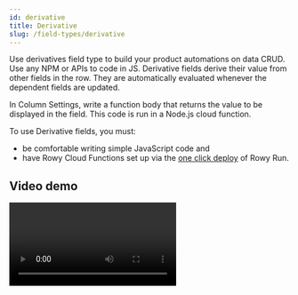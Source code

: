 ```yaml
---
id: derivative
title: Derivative
slug: /field-types/derivative
---
```



Use derivatives field type to build your product automations on data CRUD. Use
any NPM or APIs to code in JS. Derivative fields derive their value from other
fields in the row. They are automatically evaluated whenever the dependent
fields are updated.

In Column Settings, write a function body that returns the value to be displayed
in the field. This code is run in a Node.js cloud function.

To use Derivative fields, you must:

- be comfortable writing simple JavaScript code and
- have Rowy Cloud Functions set up via the
  [one click deploy](https://rowy.app/deploy) of Rowy Run.

## Video demo

<Video controls url="https://www.youtube.com/embed/-WHS2vyjq88?start=1580" />

## API

Your code has access to the following parameters and can use the
[`await` keyword](https://developer.mozilla.org/en-US/docs/Web/JavaScript/Reference/Operators/await).

You can also use npm packages using
[CommonJS `require` imports](https://nodejs.org/en/knowledge/getting-started/what-is-require/).

| Name      | Type                                                                                                        | Description                                                                       |
| --------- | ----------------------------------------------------------------------------------------------------------- | --------------------------------------------------------------------------------- |
| `row`     | [`Record<string, any>`](https://www.typescriptlang.org/docs/handbook/utility-types.html#recordkeystype)     | All data in the current row.                                                      |
| `ref`     | [`DocumentReference`](https://firebase.google.com/docs/reference/node/firebase.firestore.DocumentReference) | Reference to the corresponding Firestore document of the current row.             |
| `db`      | [`Firestore`](https://firebase.google.com/docs/reference/node/firebase.firestore.Firestore)                 | Access to the full Cloud Firestore instance to access any collection or document. |
| `auth`    | [`Auth`](https://firebase.google.com/docs/reference/admin/node/firebase-admin.auth.baseauth.md#baseauth_class)                           | Access to Firebase Auth via Admin SDK                                             |
| `storage` | [`Storage`](https://firebase.google.com/docs/reference/admin/node/admin.storage.Storage-1)                  | Access to Firebase Storage via Admin SDK                                          |

## Basic example

Add an additional field to simplify client-side queries.

Problem: On the client-side we want to see which requests are ready for
approval. We need to know which rows have the `amount` and `claim` fieldset. We
don’t want to create a
[composite index](https://firebase.google.com/docs/firestore/query-data/index-overview#composite_indexes),
which would be costly.

Solution: Create a new field that contains a boolean value based on the values
of those fields. The client-side can filter by this new field.

```ts
const derivative: Derivative = async ({ row }) => {
  // Mark document as ready for approval
  if (row.amount && row.claim) return true;
  else return false;
};
```

## Intermediate example

Use data from other parts of the database in this row.

Problem: We want to attach the user’s email to a request. We want to automate
this and not have to expose all the user’s sensitive data on the client-side.

Solution: Create a new field that gets the email. It will run on a secure
backend environment and does not expose sensitive data.

```ts
const derivative: Derivative = async ({ row, db }) => {
  // Get user doc
  const userDoc = db.collection("users").doc(row.uid);
  return userDoc.get("email");
};
```

## Advanced examples

Use 3rd-party npm packages for more advanced functionality.

### REST API request

To connect with any REST API using fetch

Problem: We want to get a list of all airport codes from natural language text.

Solution: Use [OpenAI’s GPT-3 API](https://openai.com/blog/openai-api/) to
extract the airport codes as an array.

```ts
const derivative: Derivative = async ({ row }) => {
  const openaiSecret = await rowy.secrets.get("openai");
  const prompt = `Airport code extractor:

Text: \"I want to fly form Los Angeles to Miami.\"
Airport codes: LAX, MIA

Text: \"${row.text}\"
Airport codes:`;

  const response = await fetch(
    "https://api.openai.com/v1/engines/davinci/completions",
    {
      headers: {
        Authorization: `Bearer ${openaiSecret}`,
        contentType: "application/json",
      },
      body: JSON.stringify({
        prompt,
        max_tokens: 60,
        temperature: 0.3,
        frequency_penalty: 0,
        top_p: 1,
        stop: ["\n"],
      }),
    }
  );
  return response.choices[0].text.split(",'").map((x) => x.trim());
};
```

### Google Cloud API

To use any Google Cloud API, first enable it in the Google Cloud Console.
[Enable Cloud Translation API ↗](https://console.cloud.google.com/flows/enableapi?apiid=translate.googleapis.com)  
We automatically set the API credentials as the project’s
[default service account](https://cloud.google.com/iam/docs/service-accounts#default).

Problem: We want to translate some text into another language.

Solution: Use the
[Google Cloud Translation API](https://console.cloud.google.com/flows/enableapi?apiid=translate.googleapis.com).

```ts
const derivative: Derivative = async ({ row }) => {
  const { Translate } = require("@google-cloud/translate").v2;
  // Instantiates a client
  const translate = new Translate();
  // Translates text field into Spanish
  const [translation] = await translate.translate(row.text, "es");
  return translation;
};
```

### Cloud Storage

Problem: Users provide images using external URLs, but the images could get
removed from the host provider, leading to broken images.

Solution: using rowy storage utility, store a copy of the image in Firebase
Storage.

```ts

const derivative:Derivative = async ({row,ref})=>{
  const url = row.externalImage;
  const file = await rowy.storage.upload.url(url,{
    folderPath: ref.path // Optional: stores the file in the storage same folder structure as the document on firestore
  })
  // Return an array of image objects that will be displayed by the Rowy UI
  return [file];
```
